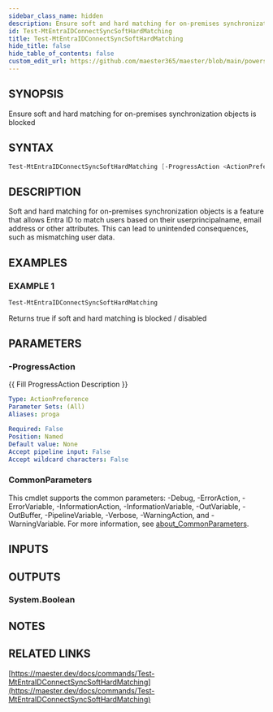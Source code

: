 ```yaml
---
sidebar_class_name: hidden
description: Ensure soft and hard matching for on-premises synchronization objects is blocked
id: Test-MtEntraIDConnectSyncSoftHardMatching
title: Test-MtEntraIDConnectSyncSoftHardMatching
hide_title: false
hide_table_of_contents: false
custom_edit_url: https://github.com/maester365/maester/blob/main/powershell/public/Test-MtEntraIDConnectSyncSoftHardMatching.ps1
---
```


## SYNOPSIS

Ensure soft and hard matching for on-premises synchronization objects is blocked

## SYNTAX

```powershell
Test-MtEntraIDConnectSyncSoftHardMatching [-ProgressAction <ActionPreference>] [<CommonParameters>]
```

## DESCRIPTION

Soft and hard matching for on-premises synchronization objects is a feature that allows Entra ID to match users based on their userprincipalname, email address or other attributes.
This can lead to unintended consequences, such as mismatching user data.

## EXAMPLES

### EXAMPLE 1

```powershell
Test-MtEntraIDConnectSyncSoftHardMatching
```

Returns true if soft and hard matching is blocked / disabled

## PARAMETERS

### -ProgressAction

\{\{ Fill ProgressAction Description \}\}

```yaml
Type: ActionPreference
Parameter Sets: (All)
Aliases: proga

Required: False
Position: Named
Default value: None
Accept pipeline input: False
Accept wildcard characters: False
```

### CommonParameters

This cmdlet supports the common parameters: -Debug, -ErrorAction, -ErrorVariable, -InformationAction, -InformationVariable, -OutVariable, -OutBuffer, -PipelineVariable, -Verbose, -WarningAction, and -WarningVariable. For more information, see [about_CommonParameters](http://go.microsoft.com/fwlink/?LinkID=113216).

## INPUTS

## OUTPUTS

### System.Boolean

## NOTES

## RELATED LINKS

[https://maester.dev/docs/commands/Test-MtEntraIDConnectSyncSoftHardMatching](https://maester.dev/docs/commands/Test-MtEntraIDConnectSyncSoftHardMatching)
